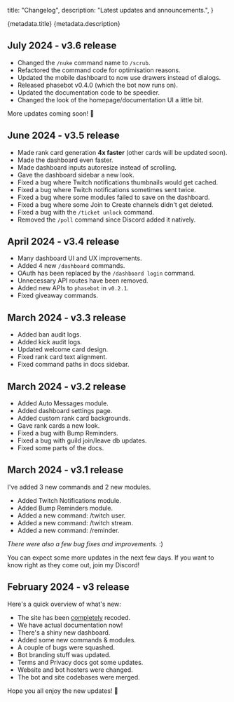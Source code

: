   title: "Changelog",
  description: "Latest updates and announcements.",
}

<Heading>
  <HeadingTitle>{metadata.title}</HeadingTitle>
  <HeadingDescription>{metadata.description}</HeadingDescription>
</Heading>

## July 2024 - v3.6 release

* Changed the `/nuke` command name to `/scrub`.
* Refactored the command code for optimisation reasons.
* Updated the mobile dashboard to now use drawers instead of dialogs.
* Released phasebot v0.4.0 (which the bot now runs on).
* Updated the documentation code to be speedier.
* Changed the look of the homepage/documentation UI a little bit.

More updates coming soon! 🤍

## June 2024 - v3.5 release

* Made rank card generation **4x faster** (other cards will be updated soon).
* Made the dashboard even faster.
* Made dashboard inputs autoresize instead of scrolling.
* Gave the dashboard sidebar a new look.
* Fixed a bug where Twitch notifications thumbnails would get cached.
* Fixed a bug where Twitch notifications sometimes sent twice.
* Fixed a bug where some modules failed to save on the dashboard.
* Fixed a bug where some Join to Create channels didn't get deleted.
* Fixed a bug with the `/ticket unlock` command.
* Removed the `/poll` command since Discord added it natively.

## April 2024 - v3.4 release

* Many dashboard UI and UX improvements.
* Added 4 new `/dashboard` commands.
* OAuth has been replaced by the `/dashboard login` command.
* Unnecessary API routes have been removed.
* Added new APIs to `phasebot` in `v0.2.1`.
* Fixed giveaway commands.

## March 2024 - v3.3 release

* Added ban audit logs.
* Added kick audit logs.
* Updated welcome card design.
* Fixed rank card text alignment.
* Fixed command paths in docs sidebar.

## March 2024 - v3.2 release

* Added Auto Messages module.
* Added dashboard settings page.
* Added custom rank card backgrounds.
* Gave rank cards a new look.
* Fixed a bug with Bump Reminders.
* Fixed a bug with guild join/leave db updates.
* Fixed some parts of the docs.

## March 2024 - v3.1 release

I've added 3 new commands and 2 new modules.

* Added Twitch Notifications module.
* Added Bump Reminders module.
* Added a new command: /twitch user.
* Added a new command: /twitch stream.
* Added a new command: /reminder.

*There were also a few bug fixes and improvements.* :)

You can expect some more updates in the next few days.
If you want to know right as they come out, <Link href="/redirect/discord">join my Discord</Link>!

## February 2024 - v3 release

Here's a quick overview of what's new:

* The site has been <u>completely</u> recoded.
* We have actual documentation now!
* There's a shiny new dashboard.
* Added some new commands & modules.
* A couple of bugs were squashed.
* Bot branding stuff was updated.
* Terms and Privacy docs got some updates.
* Website and bot hosters were changed.
* The bot and site codebases were merged.

Hope you all enjoy the new updates! 🤍